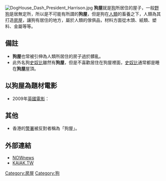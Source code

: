 {{expand|time=2010-10-01T19:52:53+00:00}}
[[File:DogHouse_Dash_President_Harrison.jpg|thumb]]
'''狗屋'''就是[[狗|狗]]所居住的屋子，一般[[野狗|野狗]]是居無定所，所以是不可能有所謂的'''狗屋'''，但是狗在[[人類|人類]]的畜養之下，人類為其打造[[房屋|房屋]]，讓狗有居住的地方，屬於人類的傢俱品，材料方面從木頭、紙類、塑料、金屬等等。

== 備註 ==
*'''狗屋'''也常被引伸為人類所居住的房子過於髒亂。
*此外名狗[[史奴比|史奴比]]雖然有'''狗屋'''，但是不喜歡居住在狗屋裡面，[[史奴比|史奴比]]通常都是睡在'''狗屋'''屋頂。

== 以狗屋為題材電影 ==
*2009年[[英國電影|英國電影]]：{{link-en|狗屋 (電影)|Doghouse (film)}}

== 其他 ==
*香港的[[警署|警署]]被反對者稱為「狗屋」。

== 外部連結 ==
*[http://www.nownews.com/2009/11/04/11513-2527721.htm/ NOWnews] {{Wayback|url=http://www.nownews.com/2009/11/04/11513-2527721.htm/ |date=20120918025623 }}
*[http://kaiak.tw/?p=40844/ KAIAK.TW]{{dead link|date=2018年3月 |bot=InternetArchiveBot |fix-attempted=yes }}

{{Commonscat|Doghouses}}
[[Category:房屋|Category:房屋]]
[[Category:狗|Category:狗]]